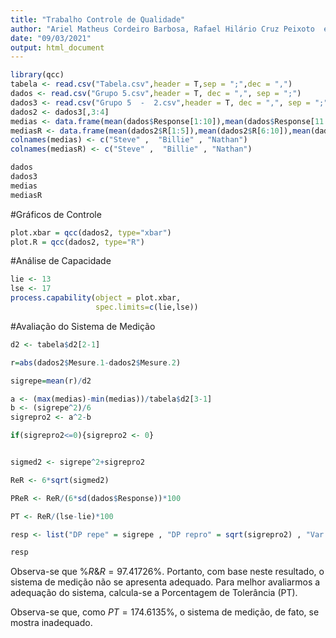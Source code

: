 ```yaml
---
title: "Trabalho Controle de Qualidade"
author: "Ariel Matheus Cordeiro Barbosa, Rafael Hilário Cruz Peixoto  e Tales Pereira Rodrigues"
date: "09/03/2021"
output: html_document
---
```



```r
library(qcc)
tabela <- read.csv("Tabela.csv",header = T,sep = ";",dec = ",")
dados <- read.csv("Grupo 5.csv",header = T, dec = ",", sep = ";")
dados3 <- read.csv("Grupo 5  -  2.csv",header = T, dec = ",", sep = ";")
dados2 <- dados3[,3:4]
medias <- data.frame(mean(dados$Response[1:10]),mean(dados$Response[11:20]),mean(dados$Response[21:30]))
mediasR <- data.frame(mean(dados2$R[1:5]),mean(dados2$R[6:10]),mean(dados2$R[11:5]))
colnames(medias) <- c("Steve" ,  "Billie" , "Nathan")
colnames(mediasR) <- c("Steve" ,  "Billie" , "Nathan")
```


```r
dados
dados3
medias
mediasR
```

#Gráficos de Controle
```r
plot.xbar = qcc(dados2, type="xbar")
plot.R = qcc(dados2, type="R")
```


#Análise de Capacidade 
```r
lie <- 13
lse <- 17
process.capability(object = plot.xbar,
                   spec.limits=c(lie,lse))
```


#Avaliação do Sistema de Medição
```r

d2 <- tabela$d2[2-1]

r=abs(dados2$Mesure.1-dados2$Mesure.2)

sigrepe=mean(r)/d2

a <- (max(medias)-min(medias))/tabela$d2[3-1]
b <- (sigrepe^2)/6
sigrepro2 <- a^2-b

if(sigrepro2<=0){sigrepro2 <- 0}


sigmed2 <- sigrepe^2+sigrepro2

ReR <- 6*sqrt(sigmed2)

PReR <- ReR/(6*sd(dados$Response))*100

PT <- ReR/(lse-lie)*100

resp <- list("DP repe" = sigrepe , "DP repro" = sqrt(sigrepro2) , "Var med" = sigmed2 , "R&R" = ReR , "%R&R" = PReR , "PT" = PT)

resp

```
Observa-se que $\%R\&R=97.41726\%$. Portanto, com base neste resultado, o sistema de medição não se apresenta adequado. Para melhor avaliarmos a adequação do sistema, calcula-se a Porcentagem de Tolerância (PT).

Observa-se que, como $PT=174.6135\%$, o sistema de medição, de fato, se mostra inadequado.